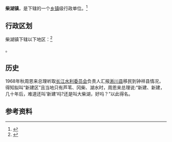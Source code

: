 {{中国乡级行政区|42/08/81/110/000}}

'''柴湖镇'''，是{{PRC admin/fullname|42/08/81/110/000|3}}下辖的一个[[乡镇|乡镇]]级行政单位。<ref>{{PRC admin/ref sgc|{{PRC admin/parent|42/08/81/110/000}}}}</ref>

== 行政区划 ==

柴湖镇下辖以下地区：<ref>{{PRC admin/ref sgc|42/08/81/110/000}}</ref>

{{PRC admin/children|42/08/81/110/000}}。
==历史==
1968年秋周恩来总理听取[[长江水利委员会|长江水利委员会]]负责人汇报[[淅川县|淅川县]]移民到钟祥县情况，得知拟叫“新建区”且当地只有芦苇、冈柴、湖水时，周恩来总理说:“新建、新建，几十年后，难道还叫‘新建’吗?还是叫大柴湖，好吗？”以此得名。
== 参考资料 ==

{{reflist}}

{{行政区划小作品}}
{{PRC admin/navcat|42/08/81/110/000}}